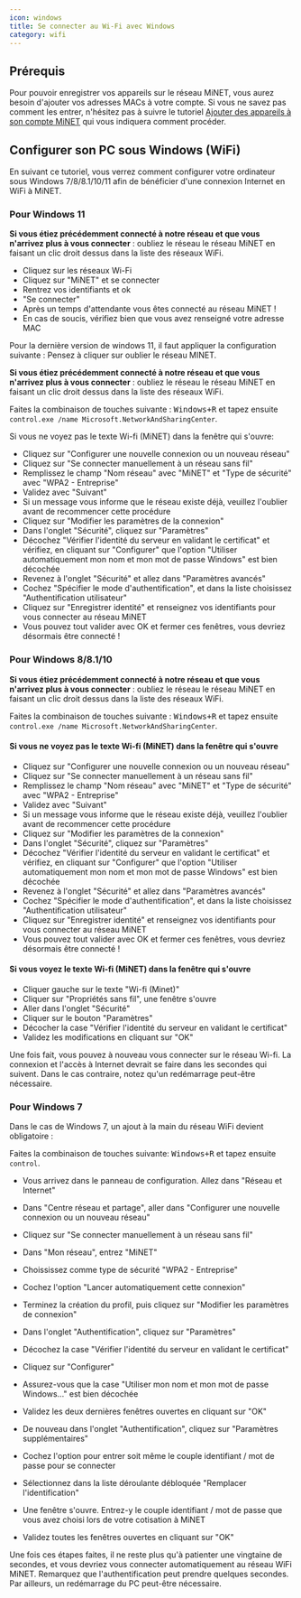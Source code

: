 ```yaml
---
icon: windows
title: Se connecter au Wi-Fi avec Windows
category: wifi
---
```


## Prérequis

Pour pouvoir enregistrer vos appareils sur le réseau MiNET, vous aurez besoin d'ajouter vos adresses MACs à votre compte. Si vous ne savez pas comment les entrer, n'hésitez pas à suivre le tutoriel [Ajouter des appareils à son compte MiNET](/tutoriels/ajouter-des-appareils) qui vous indiquera comment procéder.

## Configurer son PC sous Windows (WiFi)

En suivant ce tutoriel, vous verrez comment configurer votre ordinateur sous Windows 7/8/8.1/10/11 afin de bénéficier d'une connexion Internet en WiFi à MiNET.

### Pour Windows 11

**Si vous étiez précédemment connecté à notre réseau et que vous n'arrivez plus à vous connecter** : oubliez le réseau le réseau MiNET en faisant un clic droit dessus dans la liste des réseaux WiFi.

- Cliquez sur les réseaux Wi-Fi
- Cliquez sur "MiNET" et se connecter
- Rentrez vos identifiants et ok
- "Se connecter"
- Après un temps d'attendante vous êtes connecté au réseau MiNET !
- En cas de soucis, vérifiez bien que vous avez renseigné votre adresse MAC

<Alert type="warning">
    Pour la dernière version de windows 11, il faut appliquer la configuration suivante :
    Pensez à cliquer sur oublier le réseau MINET.
</Alert>

**Si vous étiez précédemment connecté à notre réseau et que vous n'arrivez plus à vous connecter** : oubliez le réseau le réseau MiNET en faisant un clic droit dessus dans la liste des réseaux WiFi.

Faites la combinaison de touches suivante : <KBD>Windows+R</KBD> et tapez ensuite `control.exe /name Microsoft.NetworkAndSharingCenter`.

Si vous ne voyez pas le texte Wi-fi (MiNET) dans la fenêtre qui s'ouvre:

- Cliquez sur "Configurer une nouvelle connexion ou un nouveau réseau"
- Cliquez sur "Se connecter manuellement à un réseau sans fil"
- Remplissez le champ "Nom réseau" avec "MiNET" et "Type de sécurité" avec "WPA2 - Entreprise"
- Validez avec "Suivant"
- Si un message vous informe que le réseau existe déjà, veuillez l'oublier avant de recommencer cette procédure
- Cliquez sur "Modifier les paramètres de la connexion"
- Dans l'onglet "Sécurité", cliquez sur "Paramètres"
- Décochez "Vérifier l'identité du serveur en validant le certificat" et vérifiez, en cliquant sur "Configurer" que l'option "Utiliser automatiquement mon nom et mon mot de passe Windows" est bien décochée
- Revenez à l'onglet "Sécurité" et allez dans "Paramètres avancés"
- Cochez "Spécifier le mode d'authentification", et dans la liste choisissez "Authentification utilisateur"
- Cliquez sur "Enregistrer identité" et renseignez vos identifiants pour vous connecter au réseau MiNET
- Vous pouvez tout valider avec OK et fermer ces fenêtres, vous devriez désormais être connecté !



### Pour Windows 8/8.1/10

**Si vous étiez précédemment connecté à notre réseau et que vous n'arrivez plus à vous connecter** : oubliez le réseau le réseau MiNET en faisant un clic droit dessus dans la liste des réseaux WiFi.

Faites la combinaison de touches suivante : <KBD>Windows+R</KBD> et tapez ensuite `control.exe /name Microsoft.NetworkAndSharingCenter`.

#### Si vous ne voyez pas le texte Wi-fi (MiNET) dans la fenêtre qui s'ouvre
- Cliquez sur "Configurer une nouvelle connexion ou un nouveau réseau"
- Cliquez sur "Se connecter manuellement à un réseau sans fil"
- Remplissez le champ "Nom réseau" avec "MiNET" et "Type de sécurité" avec "WPA2 - Entreprise"
- Validez avec "Suivant"
- Si un message vous informe que le réseau existe déjà, veuillez l'oublier avant de recommencer cette procédure
- Cliquez sur "Modifier les paramètres de la connexion"
- Dans l'onglet "Sécurité", cliquez sur "Paramètres"
- Décochez "Vérifier l'identité du serveur en validant le certificat" et vérifiez, en cliquant sur "Configurer" que l'option "Utiliser automatiquement mon nom et mon mot de passe Windows" est bien décochée
- Revenez à l'onglet "Sécurité" et allez dans "Paramètres avancés"
- Cochez "Spécifier le mode d'authentification", et dans la liste choisissez "Authentification utilisateur"
- Cliquez sur "Enregistrer identité" et renseignez vos identifiants pour vous connecter au réseau MiNET
- Vous pouvez tout valider avec OK et fermer ces fenêtres, vous devriez désormais être connecté !

#### Si vous voyez le texte Wi-fi (MiNET) dans la fenêtre qui s'ouvre
- Cliquer gauche sur le texte "Wi-fi (Minet)"
- Cliquer sur "Propriétés sans fil", une fenêtre s'ouvre
- Aller dans l'onglet "Sécurité"
- Cliquer sur le bouton "Paramètres"
- Décocher la case "Vérifier l'identité du serveur en validant le certificat"
- Validez les modifications en cliquant sur "OK"

Une fois fait, vous pouvez à nouveau vous connecter sur le réseau Wi-fi. La connexion et l'accès à Internet devrait se faire dans les secondes qui suivent. Dans le cas contraire, notez qu'un redémarrage peut-être nécessaire.


### Pour Windows 7

Dans le cas de Windows 7, un ajout à la main du réseau WiFi devient obligatoire :

Faites la combinaison de touches suivante: <KBD>Windows+R</KBD> et tapez ensuite `control`.

- Vous arrivez dans le panneau de configuration. Allez dans "Réseau et Internet"
- Dans "Centre réseau et partage", aller dans "Configurer une nouvelle connexion ou un nouveau réseau"
- Cliquez sur "Se connecter manuellement à un réseau sans fil"
- Dans "Mon réseau", entrez "MiNET"
- Choississez comme type de sécurité "WPA2 - Entreprise"
- Cochez l'option "Lancer automatiquement cette connexion"
- Terminez la création du profil, puis cliquez sur "Modifier les paramètres de connexion"

- Dans l'onglet "Authentification", cliquez sur "Paramètres"
- Décochez la case "Vérifier l'identité du serveur en validant le certificat"
- Cliquez sur "Configurer"
- Assurez-vous que la case "Utiliser mon nom et mon mot de passe Windows..." est bien décochée
- Validez les deux dernières fenêtres ouvertes en cliquant sur "OK"

- De nouveau dans l'onglet "Authentification", cliquez sur "Paramètres supplémentaires"
- Cochez l'option pour entrer soit même le couple identifiant / mot de passe pour se connecter
- Sélectionnez dans la liste déroulante débloquée "Remplacer l'identification"
- Une fenêtre s'ouvre. Entrez-y le couple identifiant / mot de passe que vous avez choisi lors de votre cotisation à MiNET
- Validez toutes les fenêtres ouvertes en cliquant sur "OK"

Une fois ces étapes faites, il ne reste plus qu'à patienter une vingtaine de secondes, et vous devriez vous connecter automatiquement au réseau WiFi MiNET. Remarquez que l'authentification peut prendre quelques secondes. Par ailleurs, un redémarrage du PC peut-être nécessaire.
